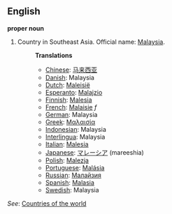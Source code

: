==English==

'''proper noun'''

# Country in Southeast Asia. Official name: [[w:Malaysia|Malaysia]].
#:'''Translations'''
#:*[[Chinese]]: [[马来西亚]]
#:*[[Danish]]: Malaysia
#:*[[Dutch]]: [[Maleisië]]
#:*[[Esperanto]]: [[Malajzio]]
#:*[[Finnish]]: [[Malesia]]
#:*[[French]]: [[Malaisie]] ''f''
#:*[[German]]: Malaysia
#:*[[Greek]]: [[Μαλαισία]]
#:*[[Indonesian]]: Malaysia
#:*[[Interlingua]]: Malaysia
#:*[[Italian]]: [[Malesia]]
#:*[[Japanese]]: [[マレーシア]] (mareeshia)
#:*[[Polish]]: [[Malezja]]
#:*[[Portuguese]]: [[Malásia]]
#:*[[Russian]]: [[Малайзия]]
#:*[[Spanish]]: [[Malasia]]
#:*[[Swedish]]: Malaysia

''See'': [[Countries of the world]]